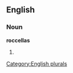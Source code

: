 
==English==

===Noun===
'''roccellas'''

# {{plural of|[[roccella]]}}

[[Category:English plurals]]